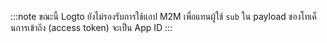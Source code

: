 :::note
ขณะนี้ Logto ยังไม่รองรับการใช้แอป M2M เพื่อแทนผู้ใช้ `sub` ใน payload ของโทเค็นการเข้าถึง (access token) จะเป็น App ID
:::
